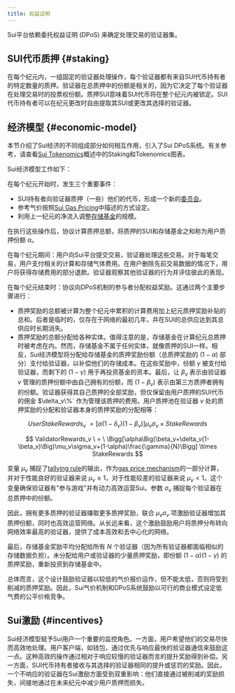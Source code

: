 ```yaml
---
title: 权益证明
---
```


Sui平台依赖委托权益证明 (DPoS) 来确定处理交易的验证器集。

## SUI代币质押 {#staking}

在每个纪元内，一组固定的验证器处理操作，每个验证器都有来自SUI代币持有者的特定数量的质押。验证器在总质押中的份额是相关的，因为它决定了每个验证器在处理交易时的投票权份额。质押SUI意味着SUI代币将在整个纪元内被锁定。SUI代币持有者可以在纪元更改时自由提取其SUI或更改其选择的验证器。

## 经济模型 {#economic-model}

本节介绍了Sui经济的不同组成部分如何相互作用，引入了Sui DPoS系统。有关参考，请查看[Sui Tokenomics](../tokenomics.mdx)概述中的Staking和Tokenomics图表。

Sui经济模型工作如下：

在每个纪元开始时，发生三个重要事件：

- SUI持有者向验证器质押（一些）他们的代币，形成一个新的[委员会](../../guides/operator/validator-committee.mdx)。
- 参考气价按照[Sui Gas Pricing](./gas-pricing.mdx)中描述的方式设定。
- 利用上一纪元的净流入调整[存储基金](./storage-fund.mdx)的规模。

在执行这些操作后，协议计算质押总额，将质押的SUI和存储基金之和称为用户质押份额 $\alpha$。

在每个纪元期间：用户向Sui平台提交交易，验证器处理这些交易。对于每笔交易，用户支付相关的计算和存储气体费用。在用户删除先前交易数据的情况下，用户将获得存储费用的部分退款。验证器观察其他验证器的行为并评估彼此的表现。

在每个纪元结束时：协议向DPoS机制的参与者分配权益奖励。这通过两个主要步骤进行：

- 质押奖励的总额被计算为整个纪元中累积的计算费用加上纪元质押奖励补贴的总和。后者是临时的，仅存在于网络的最初几年，并在SUI的总供应达到其总供应时长期消失。
- 质押奖励的总额分配给各种实体。值得注意的是，存储基金在计算纪元总质押时被考虑在内。然而，存储基金不属于任何实体，就像质押的SUI一样。相反，Sui经济模型将分配给存储基金的质押奖励份额（总质押奖励的 $(1-\alpha)$ 部分）支付给验证器，以补偿他们的存储成本。在这些奖励中，份额 $\gamma$ 被支付给验证器，而剩下的 $(1-\gamma)$ 用于再投资基金的资本。最后，让 $\beta_v$ 表示由验证器 $v$ 管理的质押份额中由自己拥有的份额，而 $(1-\beta_v)$ 表示由第三方质押者拥有的份额。验证器获得其自己质押的全部奖励，但仅保留由用户质押的SUI代币的佣金 $\delta_v\\%` 作为管理该质押的费用。用户质押池在验证器 $v$ 处的质押奖励的分配和验证器本身的质押奖励的分配相等：

$$
UserStakeRewards_v \ = \Big[ \alpha(1-\delta_v)(1-\beta_v)\Big]\mu_v\sigma_v \times StakeRewards
$$

$$
ValidatorRewards_v \ = \ \Bigg[\alpha\Big(\beta_v+\delta_v(1-\beta_v)\Big)\mu_v\sigma_v+(1-\alpha)\frac{\gamma}{N}\Bigg] \times StakeRewards
$$

变量 $\mu_v$ 捕捉了[tallying rule](gas-pricing.mdx#tallying-rule)的输出，作为[gas price mechanism](./gas-pricing.mdx)的一部分计算，并对于性能良好的验证器来说 $\mu_v\geq1$，对于性能较差的验证器来说 $\mu_v<1$。这个变量确保验证器有"参与游戏"并有动力高效运营Sui。参数 $\sigma_v$ 捕捉每个验证器在总质押中的份额。

因此，拥有更多质押的验证器赚取更多质押奖励，联合 $\mu_v\sigma_v$ 项激励验证器增加其质押份额，同时也高效运营网络。从长远来看，这个激励鼓励用户将质押分布转向网络效率最高的验证器，提供了成本高效和去中心化的网络。

最后，存储基金奖励平均分配给所有 $N$ 个验证器（因为所有验证器都面临相似的存储数据负担）。未分配给用户或验证器的少量质押奖励，即份额 $(1-\alpha)(1-\gamma)$ 的质押奖励，重新投资到存储基金中。

总体而言，这个设计鼓励验证器以较低的气价报价运作，但不能太低，否则将受到削减的质押奖励。因此，Sui气价机制和DPoS系统鼓励以可行的商业模式设定低气费的公平价格竞争。

## Sui激励 {#incentives}

Sui经济模型赋予Sui用户一个重要的监控角色。一方面，用户希望他们的交易尽快而高效地处理。用户客户端，如钱包，通过优先与响应最快的验证器通信来鼓励这一点。这种高效的操作通过相对于响应较慢的验证器而言的提升奖励得到补偿。另一方面，SUI代币持有者接收与其选择的验证器相同的提升或惩罚的奖励。因此，一个不响应的验证器在Sui激励方面受到双重影响：他们直接通过被削减的奖励损失，间接地通过在未来纪元中减少用户质押而损失。
